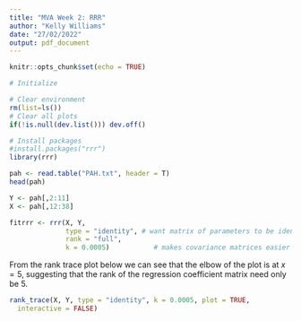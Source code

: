 ```yaml
---
title: "MVA Week 2: RRR"
author: "Kelly Williams"
date: "27/02/2022"
output: pdf_document
---
```


```r
knitr::opts_chunk$set(echo = TRUE)
```

```r
# Initialize

# Clear environment
rm(list=ls())
# Clear all plots
if(!is.null(dev.list())) dev.off()

# Install packages
#install.packages("rrr")
library(rrr)
```


```r

pah <- read.table("PAH.txt", header = T)
head(pah)

```


```r

Y <- pah[,2:11]
X <- pah[,12:38]

fitrrr <- rrr(X, Y, 
              type = "identity", # want matrix of parameters to be identity matrix
              rank = "full", 
              k = 0.0005)           # makes covariance matrices easier to invert

```

From the rank trace plot below we can see that the elbow of the plot is at $x=5$, suggesting that the rank of the regression coefficient matrix need only be 5. 

```r

rank_trace(X, Y, type = "identity", k = 0.0005, plot = TRUE,
  interactive = FALSE)

```





